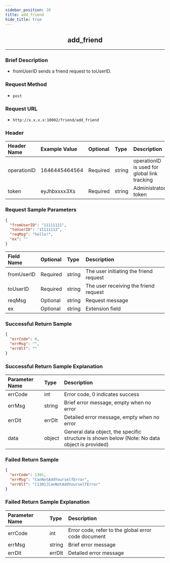 ```yaml
---
sidebar_position: 10
title: add_friend
hide_title: true
---
```


<center>

## add_friend

</center>

---

### Brief Description
- fromUserID sends a friend request to toUserID.

### Request Method
- `post`

### Request URL
- `http://x.x.x.x:10002/friend/add_friend`

### Header
| Header Name  | Example Value | Optional | Type   | Description                                                |
|:------------ |:------------- |:-------- |:------ |:---------------------------------------------------------- |
| operationID  | 1646445464564 | Required | string | operationID is used for global link tracking               |
| token        | eyJhbxxxx3Xs  | Required | string | Administrator token                                        |

### Request Sample Parameters

```json
{
  "fromUserID": "11111111",
  "toUserID": "11111113",
  "reqMsg": "hello!",
  "ex": ""
}
```
| Field Name    | Optional | Type    | Description                                   |
|:------------- |:-------- |:------- |:--------------------------------------------- |
| fromUserID    | Required | string  | The user initiating the friend request        |
| toUserID      | Required | string  | The user receiving the friend request         |
| reqMsg        | Optional | string  | Request message                               |
| ex            | Optional | string  | Extension field                               |

### Successful Return Sample

```json
{
  "errCode": 0,
  "errMsg": "",
  "errDlt": ""
}
```
### Successful Return Sample Explanation

| Parameter Name | Type   | Description                                                                                     |
|:-------------- |:------ |:----------------------------------------------------------------------------------------------- |
| errCode        | int    | Error code, 0 indicates success                                                                 |
| errMsg         | string | Brief error message, empty when no error                                                        |
| errDlt         | errDlt | Detailed error message, empty when no error                                                     |
| data           | object | General data object, the specific structure is shown below (Note: No data object is provided)   |

### Failed Return Sample

```json
{
  "errCode": 1301,
  "errMsg": "CanNotAddYourselfError",
  "errDlt": "[1301]CanNotAddYourselfError"
}
```
### Failed Return Sample Explanation

| Parameter Name | Type   | Description                                        |
|:-------------- |:------ |:-------------------------------------------------- |
| errCode        | int    | Error code, refer to the global error code document |
| errMsg         | string | Brief error message                                |
| errDlt         | errDlt | Detailed error message                             |
